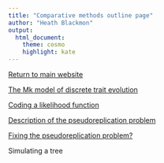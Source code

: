 ```yaml
---
title: "Comparative methods outline page"
author: "Heath Blackmon"
output: 
  html_document:
    theme: cosmo
    highlight: kate
---
```

  
[Return to main website](http://coleoguy.github.io/resources.html)

[The Mk model of discrete trait evolution](http://coleoguy.github.io/comparative/comparative.html)

[Coding a likelihood function](http://coleoguy.github.io/comparative/comparative_2.html)

[Description of the pseudoreplication problem](http://coleoguy.github.io/comparative/comparative_4.html)

[Fixing the pseudoreplication problem?](http://coleoguy.github.io/comparative/comparative_3.html)

Simulating a tree


